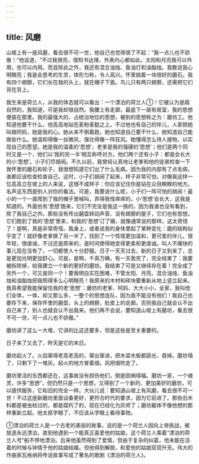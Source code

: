 ```yaml
---
---
---
```

title: 风磨
---




山坡上有一座风磨，看去很不可一世，他自己也觉得很了不起：“我一点儿也不骄傲！”他说道，“不过我很亮，很知书达理，外表内心都如此。太阳和月亮我可以外用，也可以内用。而且除此之外，我还有混合油烛、鱼油灯和油脂烛。我敢说我心明眼亮；我是会思考的生灵，体形匀称，令人高兴。怀里揣着一块很好的磨石。我有四个翅膀，它们长在我的头上，就在帽子下面。鸟儿只有两只翅膀，还需把它们背在背上。

我生来是荷兰人，从我的体态就可以看出：一个漂泊的荷兰人①！它被认为是超自然的，我知道，可是我却很自然。我腰上有走廊，最底下一层有居室，我的思想便装在那里。我的最强大的、占统治地位的思想，被别的思想称之为：磨坊工。他知道他要干什么，他高高地站在麦粉麦麸之上。不过他也有自己的伴儿，人家把她叫做阿妈，她是我的心。她从来不倒着跑，她也知道自己要干什么，她知道自己能做些什么。她温和得像一丝微风，强壮得像一阵狂风。她懂得怎么待人接物，以实现自己的愿望。她是我的温柔的‘思想’，老爹是我的强硬的‘思想’；他们是两个同时又是一个，他们以‘我的另一半’相互称呼对方。他们两个还有小子：都是会长大的小‘思想’。小子们尽胡闹。不久以前，我曾经认真地让老爹和他的徒弟检查一下我怀里的磨石和轮子，我很想知道它们出了什么毛病。因为我的内部有了点毛病，谁都应该检查检查自己。这时，小子们胡闹了起来，样子非常可怕，对像我这样一位高高立在坡上的人来说，这很不成样子：你应该记住你是站在众目睽睽的地方。名声这东西是别人对你的看法。可是，我要说什么呢，小子们一阵可怕的胡闹！最小的一个一直爬到了我的帽子里喊叫，弄得我怪痒痒的。小‘思想’会长大，这我是知道的。外面也有‘思想’跑来，它们不完全是我这一族的，因为我谁也没有看到，除了我自己之外。那些没有传出磨盘转动声音、没有翅膀的屋子，它们也有思想。它们跑到了我的‘思想’里来，和我的‘思想’订了婚，就像通常说的那样。这太奇怪了！是啊，真是非常奇怪。我身上，或者说我的身体里起了某种变化：磨的结构似乎变了！就好像老爹换了另一半了，找到了一个性情更加温和，更可爱的伴儿，很年轻，很虔诚，不过还是原来的，是时间使得她变得更柔和更虔诚。叫人不痛快的事儿现在没有了，一切都使人十分舒服。日子一天天过去，新的日子又到来了，总是更加光明更加舒心。可是，是啊，千真万确，有一天我完了，完全结束了：我要被拆除掉，给我建立一个新的更好的磨坊。我结束了可是又继续存在着！完全成了另外一个，可又是同一个！要我明白实在困难，不管太阳、月亮、混合油烛、鱼油烛和油脂烛把我照得多么心明眼亮！我原来的木材和砖块要重新从地上竖立起来。我真希望我能保留住我的老‘思想’：磨坊的老爹、阿妈、大大小小，全家，我叫他们全体，一体，却又那么多，一整个的思想连队，因为我不能没有他们！我自己也要存下来，保存怀里的磨盘，头上的翅膀，肚皮上的走廊。否则我自己就会认不出自己来了，别人也就会认不出我来。他们再不会说，要知道山坡上有磨坊，看去很不可一世，可一点儿也不骄傲。”

磨坊讲了这么一大堆，它讲的比这还要多，但是这些是至关重要的。

日子来了又去了，昨天是它的末日。

磨坊起火了。火焰窜得老高老高的，窜出窜进，把木梁木板都舔光、吞掉。磨坊塌了，只剩下了一堆灰。起火的地方冒着烟，风把烟吹走了。

磨坊里活的东西都还在，这事故没有损伤他们，倒是因祸得福。磨坊一家，一个魂灵，许多“思想”，但仍然只是一个思想，又得到了一个新的、更加美好的磨坊，可以提供服务，它和旧的完全一样。大伙儿说：要知道山坡上有风磨，看去很不可一世！不过这座新磨坊里面设备更好，更符合时代的要求，因为它前进了。那些旧木料都是被虫蛀过的，都是腐朽了的，现在已经化为灰烬了；磨坊躯体不像他想的那样重新立起。他太抠字眼了，不应该从字眼上看待事物。

①漂泊的荷兰人是一个古老的美丽的故事。说的是一个荷兰人因向上帝挑战，被放逐永远漂泊，直到他遇到一个能真正喜爱他的姑娘，这个荷兰人乘着“漂泊的荷兰人号”船不停地漂泊。后来他虽然得到了爱情，但由于复杂的纠葛，他未能在活着的时候与钟情于他的姑娘结婚。但他得到解脱，和爱他的姑娘双双升天。伟大的作曲家瓦格纳将传说故事写成了著名的歌剧《漂泊的荷兰人》。